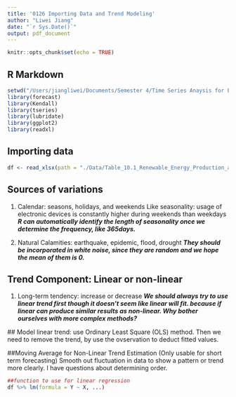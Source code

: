 ```yaml
---
title: '0126 Importing Data and Trend Modeling'
author: "Liwei Jiang"
date: "`r Sys.Date()`"
output: pdf_document
---
```


```r
knitr::opts_chunk$set(echo = TRUE)
```

## R Markdown

```r
setwd("/Users/jiangliwei/Documents/Semester 4/Time Series Anaysis for Energy Data/Forked Repository/Forked TSA Spring 2023")
library(forecast)
library(Kendall)
library(tseries)
library(lubridate)
library(ggplot2)
library(readxl)
```

## Importing data

```r
df <- read_xlsx(path = "./Data/Table_10.1_Renewable_Energy_Production_and_Consumption_by_Source.xlsx", col_names = TRUE, skip = 10, sheet = 1)
```

## Sources of variations
1. Calendar: seasons, holidays, and weekends
  Like seasonality: usage of electronic devices is constantly higher during weekends than weekdays
  ***R can automatically identify the length of seasonality once we determine the frequency, like 365days.***

2. Natural Calamities: earthquake, epidemic, flood, drought
***They should be incorporated in white noise, since they are random and we hope the mean of them is 0.***

## Trend Component: Linear or non-linear
1. Long-term tendency: increase or decrease
***We should always try to use linear trend first though it doesn't seem like linear will fit. because if linear can produce similar results as non-linear. Why bother ourselves with more complex methods?***

  ## Model linear trend:
  use Ordinary Least Square (OLS) method. Then we need to remove the trend, by use the ovservation to deduct fitted values. 
  
  ##Moving Average for Non-Linear Trend Estimation (Only usable for short term forecasting)
  Smooth out fluctuation in data to show a pattern or trend more clearly. 
  I have questions about determining order.
```r
##function to use for linear regression
df %>% lm(formula = Y ~ X, ...)
```

